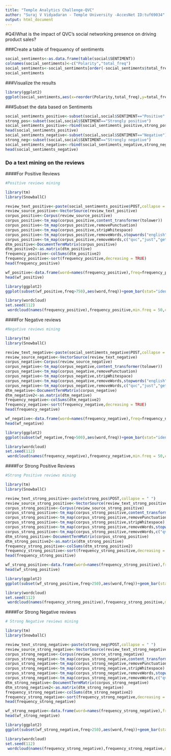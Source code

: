 ```yaml
---
title: "Temple Analytics Challenge-QVC"
author: "Suraj V Vidyadaran - Temple University -AccesNet ID:tuf69034"
output: html_document
---
```


#Q4)What is the impact of QVC's social networking presence on driving product sales?

###Create a table of frequuency of sentiments
```r
social_sentiments<-as.data.frame(table(social$SENTIMENT))
colnames(social_sentiments)<-c("Polarity","total_freq")
social_sentiments<-social_sentiments[order(-social_sentiments$total_freq),]
social_sentiments
```

###Visualize the results
```r
library(ggplot2)
ggplot(social_sentiments,aes(x=reorder(Polarity,total_freq),y=total_freq,fill=Polarity))+geom_bar(stat = "identity")+coord_flip()+xlab("Polarity of Sentiments about QVC in Social Media")+ylab("Total Frequency of the sentiments")+ggtitle("Sentiment Analysis of Social media reviews of QVC")
```

###Subset the data based on Sentiments
```r
social_sentiments_positive<-subset(social,social$SENTIMENT=="Positive" )
strong_pos<-subset(social,social$SENTIMENT=="Strongly positive")
social_sentiments_positive<-rbind(social_sentiments_positive,strong_pos)
head(social_sentiments_positive)
social_sentiments_negative<-subset(social,social$SENTIMENT=="Negative")
strong_neg<-subset(social,social$SENTIMENT=="Strongly negative")
social_sentiments_negative<-rbind(social_sentiments_negative,strong_neg)
head(social_sentiments_negative)
```


### Do a text mining on the reviews 

####For Positive Reviews
```r

#Positive reviews mining

library(tm)
library(SnowballC)

review_text_positive<-paste(social_sentiments_positive$POST,collapse = " ")
review_source_positive<-VectorSource(review_text_positive)
corpus_positive<-Corpus(review_source_positive)
corpus_positive<-tm_map(corpus_positive,content_transformer(tolower))
corpus_positive<-tm_map(corpus_positive,removePunctuation)
corpus_positive<-tm_map(corpus_positive,stripWhitespace)
corpus_positive<-tm_map(corpus_positive,removeWords,stopwords("english"))
corpus_positive<-tm_map(corpus_positive,removeWords,c("qvc","just","get","will","can","also"))
dtm_positive<-DocumentTermMatrix(corpus_positive)
dtm_positive2<-as.matrix(dtm_positive)
frequency_positive<-colSums(dtm_positive2)
frequency_positive<-sort(frequency_positive,decreasing = TRUE)
head(frequency_positive)

wf_positive<-data.frame(word=names(frequency_positive),freq=frequency_positive)
head(wf_positive)

library(ggplot2)
ggplot(subset(wf_positive,freq>750),aes(word,freq))+geom_bar(stat="identity")+coord_flip()

library(wordcloud)
set.seed(112)
 wordcloud(names(frequency_positive),frequency_positive,min.freq = 50,colors=brewer.pal(6,"Dark2"),scale = c(5,.1),rot.per = 0.1)
```


####For Negative reviews


```r

#Negative reviews mining

library(tm)
library(SnowballC)

review_text_negative<-paste(social_sentiments_negative$POST,collapse = " ")
review_source_negative<-VectorSource(review_text_negative)
corpus_negative<-Corpus(review_source_negative)
corpus_negative<-tm_map(corpus_negative,content_transformer(tolower))
corpus_negative<-tm_map(corpus_negative,removePunctuation)
corpus_negative<-tm_map(corpus_negative,stripWhitespace)
corpus_negative<-tm_map(corpus_negative,removeWords,stopwords("english"))
corpus_negative<-tm_map(corpus_negative,removeWords,c("qvc","just","get","will","can","also","like","one",""))
dtm_negative<-DocumentTermMatrix(corpus_negative)
dtm_negative2<-as.matrix(dtm_negative)
frequency_negative<-colSums(dtm_negative2)
frequency_negative<-sort(frequency_negative,decreasing = TRUE)
head(frequency_negative)

wf_negative<-data.frame(word=names(frequency_negative),freq=frequency_negative)
head(wf_negative)

library(ggplot2)
ggplot(subset(wf_negative,freq>500),aes(word,freq))+geom_bar(stat="identity")+coord_flip()

library(wordcloud)
set.seed(112)
 wordcloud(names(frequency_negative),frequency_negative,min.freq = 50,colors=brewer.pal(6,"Dark2"),scale = c(5,.1),rot.per = 0.1)
```

####For Strong Positive Reviews
```r

#Strong Positive reviews mining

library(tm)
library(SnowballC)

review_text_strong_positive<-paste(strong_pos$POST,collapse = " ")
review_source_strong_positive<-VectorSource(review_text_strong_positive)
corpus_strong_positive<-Corpus(review_source_strong_positive)
corpus_strong_positive<-tm_map(corpus_strong_positive,content_transformer(tolower))
corpus_strong_positive<-tm_map(corpus_strong_positive,removePunctuation)
corpus_strong_positive<-tm_map(corpus_strong_positive,stripWhitespace)
corpus_strong_positive<-tm_map(corpus_strong_positive,removeWords,stopwords("english"))
corpus_strong_positive<-tm_map(corpus_strong_positive,removeWords,c("qvc","just","get","will","can","also"))
dtm_strong_positive<-DocumentTermMatrix(corpus_strong_positive)
dtm_strong_positive2<-as.matrix(dtm_strong_positive)
frequency_strong_positive<-colSums(dtm_strong_positive2)
frequency_strong_positive<-sort(frequency_strong_positive,decreasing = TRUE)
head(frequency_strong_positive)

wf_strong_positive<-data.frame(word=names(frequency_strong_positive),freq=frequency_strong_positive)
head(wf_strong_positive)

library(ggplot2)
ggplot(subset(wf_strong_positive,freq>250),aes(word,freq))+geom_bar(stat="identity")+coord_flip()

library(wordcloud)
set.seed(112)
 wordcloud(names(frequency_strong_positive),frequency_strong_positive,min.freq = 50,colors=brewer.pal(6,"Dark2"),scale = c(5,.1),rot.per = 0.1)
```



####For Strong Negative reviews


```r

# Strong Negative reviews mining

library(tm)
library(SnowballC)

review_text_strong_negative<-paste(strong_neg$POST,collapse = " ")
review_source_strong_negative<-VectorSource(review_text_strong_negative)
corpus_strong_negative<-Corpus(review_source_strong_negative)
corpus_strong_negative<-tm_map(corpus_strong_negative,content_transformer(tolower))
corpus_strong_negative<-tm_map(corpus_strong_negative,removePunctuation)
corpus_strong_negative<-tm_map(corpus_strong_negative,stripWhitespace)
corpus_strong_negative<-tm_map(corpus_strong_negative,removeWords,stopwords("english"))
corpus_strong_negative<-tm_map(corpus_strong_negative,removeWords,c("qvc","just","get","will","can","also","like","one",""))
dtm_strong_negative<-DocumentTermMatrix(corpus_strong_negative)
dtm_strong_negative2<-as.matrix(dtm_strong_negative)
frequency_strong_negative<-colSums(dtm_strong_negative2)
frequency_strong_negative<-sort(frequency_strong_negative,decreasing = TRUE)
head(frequency_strong_negative)

wf_strong_negative<-data.frame(word=names(frequency_strong_negative),freq=frequency_strong_negative)
head(wf_strong_negative)

library(ggplot2)
ggplot(subset(wf_strong_negative,freq>250),aes(word,freq))+geom_bar(stat="identity")+coord_flip()

library(wordcloud)
set.seed(112)
 wordcloud(names(frequency_strong_negative),frequency_strong_negative,min.freq = 50,colors=brewer.pal(6,"Dark2"),scale = c(5,.1),rot.per = 0.1)
```